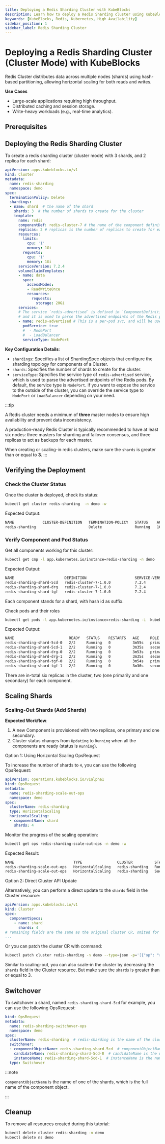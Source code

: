 ```yaml
---
title: Deploying a Redis Sharding Cluster with KubeBlocks
description: Learn how to deploy a Redis Sharding cluster using KubeBlocks. This guide covers configuration, verification, failover testing, and timeout configuration.
keywords: [KubeBlocks, Redis, Kubernetes, High Availability]
sidebar_position: 1
sidebar_label: Redis Sharding Cluster
---
```



# Deploying a Redis Sharding Cluster (Cluster Mode) with KubeBlocks

Redis Cluster distributes data across multiple nodes (shards) using hash-based partitioning, allowing horizontal scaling for both reads and writes.

**Use Cases**
- Large-scale applications requiring high throughput.
- Distributed caching and session storage.
- Write-heavy workloads (e.g., real-time analytics).

## Prerequisites


<Prerequisites />

## Deploying the Redis Sharding Cluster

To create a redis sharding cluster (cluster mode)  with 3 shards, and 2 replica for each shard:

```yaml
apiVersion: apps.kubeblocks.io/v1
kind: Cluster
metadata:
  name: redis-sharding
  namespace: demo
spec:
  terminationPolicy: Delete
  shardings:
  - name: shard  # the name of the shard
    shards: 3  # the number of shards to create for the cluster
    template:
      name: redis
      componentDef: redis-cluster-7 # the name of the component definition for each shard
      replicas: 2 # replicas is the number of replicas to create for each shard
      resources:
        limits:
          cpu: '1'
          memory: 1Gi
        requests:
          cpu: '1'
          memory: 1Gi
      serviceVersion: 7.2.4
      volumeClaimTemplates:
      - name: data
        spec:
          accessModes:
          - ReadWriteOnce
          resources:
            requests:
              storage: 20Gi
      services:
      # The service `redis-advertised` is defined in `ComponentDefinition`
      # and it is used to parse the advertised endpoints of the Redis pods.
      - name: redis-advertised # This is a per-pod svc, and will be used to parse advertised endpoints
        podService: true
        #  - NodePort
        #  - LoadBalancer
        serviceType: NodePort
```

**Key Configuration Details**:
- `shardings`: Specifies a list of ShardingSpec objects that configure the sharding topology for components of a Cluster.
- `shards`: Specifies the number of shards to create for the cluster.
- `serviceType`: Specifies the service type of `redis-advertised` service, which is used to parse the advertised endpoints of the Redis pods.
   By default, the service type is `NodePort`. If you want to expose the service to the outside of the cluster, you can override the service type to `NodePort` or `LoadBalancer` depending on your need.

:::tip

A Redis cluster needs a minimum of **three** master nodes to ensure high availability and prevent data inconsistency.

A production-ready Redis Cluster is typically recommended to have at least six nodes: three masters for sharding and failover consensus, and three replicas to act as backups for each master.

When creating or scaling-in redis clusters, make sure the `shards` is greater than or equal to **3**.
:::

## Verifying the Deployment

### Check the Cluster Status
Once the cluster is deployed, check its status:
```bash
kubectl get cluster redis-sharding  -n demo -w
```
Expected Output:
```bash
NAME             CLUSTER-DEFINITION   TERMINATION-POLICY   STATUS    AGE
redis-sharding                        Delete               Running   103s
```

### Verify Component and Pod Status

Get all components working for this cluster:
```bash
kubectl get cmp -l app.kubernetes.io/instance=redis-sharding -n demo
```

Expected Output:
```bash
NAME                       DEFINITION                      SERVICE-VERSION   STATUS    AGE
redis-sharding-shard-5cd   redis-cluster-7-1.0.0           7.2.4             Running   2m34s
redis-sharding-shard-drg   redis-cluster-7-1.0.0           7.2.4             Running   2m34s
redis-sharding-shard-tgf   redis-cluster-7-1.0.0           7.2.4             Running   2m34s
```
Each component stands for a shard, with hash id as suffix.

Check pods and their roles

```bash
kubectl get pods -l app.kubernetes.io/instance=redis-sharding -L  kubeblocks.io/role -n demo
```

Expected Output:
```bash
NAME                         READY   STATUS    RESTARTS   AGE     ROLE
redis-sharding-shard-5cd-0   2/2     Running   0          3m55s   primary
redis-sharding-shard-5cd-1   2/2     Running   0          3m35s   secondary
redis-sharding-shard-drg-0   2/2     Running   0          3m53s   primary
redis-sharding-shard-drg-1   2/2     Running   0          3m35s   secondary
redis-sharding-shard-tgf-0   2/2     Running   0          3m54s   primary
redis-sharding-shard-tgf-1   2/2     Running   0          3m36s   secondary
```
There are in-total six replicas in the cluster, two (one primarily and one secondary) for each component.

## Scaling Shards

### Scaling-Out Shards (Add Shards)
**Expected Workflow**:

1. A new Component is provisioned with two replicas, one primary and one secondary.
2. Cluster status changes from `Updating` to `Running` when all the components are ready (status is `Running`).

<Tabs>

  <TabItem value="opsRequest" label="OpsRequest API" default>

  Option 1: Using Horizontal Scaling OpsRequest

  To increase the number of shards to `4`, you can use the following OpsRequest:

  ```yaml
  apiVersion: operations.kubeblocks.io/v1alpha1
  kind: OpsRequest
  metadata:
    name: redis-sharding-scale-out-ops
    namespace: demo
  spec:
    clusterName: redis-sharding
    type: HorizontalScaling
    horizontalScaling:
    - componentName: shard
      shards: 4
  ```

  Monitor the progress of the scaling operation:

  ```bash
  kubectl get ops redis-sharding-scale-out-ops -n demo -w
  ```

  Expected Result:
  ```bash
  NAME                           TYPE                CLUSTER          STATUS    PROGRESS   AGE
  redis-sharding-scale-out-ops   HorizontalScaling   redis-sharding   Running   0/1          35s
  redis-sharding-scale-out-ops   HorizontalScaling   redis-sharding   Succeed   1/1        2m35s
  ```
  </TabItem>

  <TabItem value="ClusterAPI" label="Cluster API">

  Option 2: Direct Cluster API Update

  Alternatively, you can perform a direct update to the `shards` field in the Cluster resource:

  ```yaml
  apiVersion: apps.kubeblocks.io/v1
  kind: Cluster
  spec:
    componentSpecs:
      - name: shard
        shards: 4
  # remaining fields are the same as the original cluster CR, omited for brevity
  ...
  ```

  Or you can patch the cluster CR with command:

  ```bash
  kubectl patch cluster redis-sharding -n demo --type=json -p='[{"op": "replace", "path": "/spec/shardings/0/shards", "value": 4}]'
  ```

  </TabItem>
</Tabs>

Similar to scaling-out, you can also scale-in the cluster by decreasing the `shards` field in the Cluster resource. But make sure the `shards` is greater than or equal to 3.

## Switchover

To switchover a shard, named `redis-sharding-shard-5cd` for example, you can use the following OpsRequest:

```yaml
kind: OpsRequest
metadata:
  name: redis-sharding-switchover-ops
  namespace: demo
spec:
  clusterName: redis-sharding  # redis-sharding is the name of the cluster
  switchover:
  - componentObjectName: redis-sharding-shard-5cd  # componentObjectName is the name of one of the shards
    candidateName: redis-sharding-shard-5cd-0  # candidateName is the name of the candidate instance
    instanceName: redis-sharding-shard-5cd-1  # instanceName is the name of the primary instance
  type: Switchover
```

:::note

`componentObjectName` is the name of one of the shards, which is the full name of the component object.

:::

## Cleanup
To remove all resources created during this tutorial:

```bash
kubectl delete cluster redis-sharding -n demo
kubectl delete ns demo
```